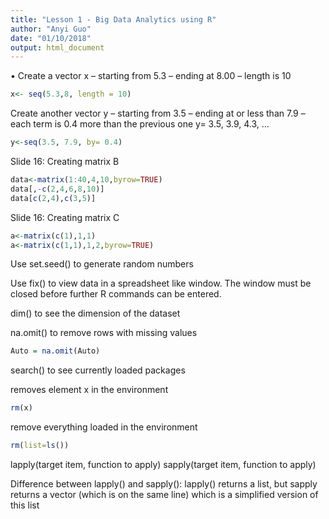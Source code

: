 ```yaml
---
title: "Lesson 1 - Big Data Analytics using R"
author: "Anyi Guo"
date: "01/10/2018"
output: html_document
---
```


• Create a vector x
– starting from 5.3
– ending at 8.00
– length is 10 

```r
x<- seq(5.3,8, length = 10)
```

Create another vector y
– starting from 3.5
– ending at or less than 7.9
– each term is 0.4 more than the previous one
y= 3.5, 3.9, 4.3, …

```r
y<-seq(3.5, 7.9, by= 0.4)
```


Slide 16: Creating matrix B
```r
data<-matrix(1:40,4,10,byrow=TRUE)
data[,-c(2,4,6,8,10)]
data[c(2,4),c(3,5)]
```
Slide 16: Creating matrix C

```r
a<-matrix(c(1),1,1)
a<-matrix(c(1,1),1,2,byrow=TRUE)
```

Use set.seed() to generate random numbers

Use fix() to view data in a spreadsheet like window. The window must be closed before
further R commands can be entered. 

dim() to see the dimension of the dataset

na.omit() to remove rows with missing values
```r
Auto = na.omit(Auto)
```

search() to see currently loaded packages

removes element x in the environment
```r
rm(x)
```
remove everything loaded in the environment

```r
rm(list=ls())
```

lapply(target item, function to apply)
sapply(target item, function to apply)

Difference between lapply() and sapply():
lapply() returns a list, but sapply returns a vector (which is on the same line) which is a simplified version of this list